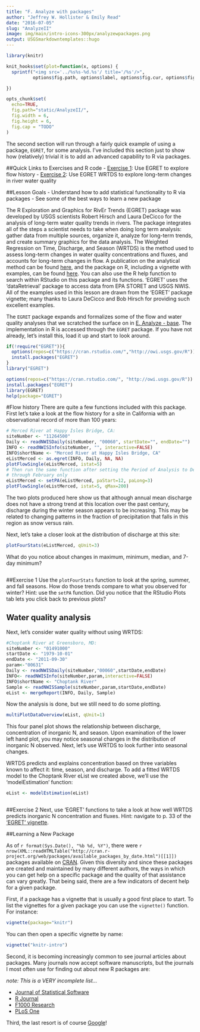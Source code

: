 ```yaml
---
title: "F. Analyze with packages"
author: "Jeffrey W. Hollister & Emily Read"
date: "2016-07-05"
slug: "AnalyzeII"
image: img/main/intro-icons-300px/analyzewpackages.png
output: USGSmarkdowntemplates::hugo
---
```


```r
library(knitr)

knit_hooks$set(plot=function(x, options) {
  sprintf("<img src='../%s%s-%d.%s'/ title='/%s'/>", 
          options$fig.path, options$label, options$fig.cur, options$fig.ext, options$fig.cap)

})

opts_chunk$set(
  echo=TRUE,
  fig.path="static/AnalyzeII/",
  fig.width = 6,
  fig.height = 6,
  fig.cap = "TODO"
)
```


The second section will run through a fairly quick example of using a package, `EGRET`, for some analysis. I've included this section just to show how (relatively) trivial it is to add an advanced capability to R via packages.

##Quick Links to Exercises and R code
- [Exercise 1](#exercise-1): Use EGRET to explore flow history
- [Exercise 2](#exercise-2): Use EGRET WRTDS to explore long-term changes in river water quality

##Lesson Goals
- Understand how to add statistical functionality to R via packages
- See some of the best ways to learn a new package

The R Exploration and Graphics for RivEr Trends (EGRET) package was developed by USGS scientists Robert Hirsch and Laura DeCicco for the analysis of long-term water quality trends in rivers. The package integrates all of the steps a scientist needs to take when doing long term analysis: gather data from multiple sources, organize it, analyze for long-term trends, and create summary graphics for the data analysis. The Weighted Regression on Time, Discharge, and Season (WRTDS) is the method used to assess long-term changes in water quality concentrations and fluxes, and accounts for long-term changes in flow. A publication on the analytical method can be found [here](http://pubs.usgs.gov/tm/04/a10/pdf/tm4A10.pdf), and the package on R, including a vignette with examples, can be found [here](http://cran.r-project.org/web/packages/EGRET/index.html). You can also use the R help function to search within RStudio on this package and its functions. 'EGRET' uses the 'dataRetrieval' package to access data from EPA STORET and USGS NWIS. All of the examples used in this lesson are drawn from the 'EGRET' package vignette; many thanks to Laura DeCicco and Bob Hirsch for providing such excellent examples. 

The `EGRET` package expands and formalizes some of the flow and water quality analyses that we scratched the surface on in [E. Analyze - base](E_Analyze.html). The implementation in R is accessed through the `EGRET` package.  If you have not already, let's install this, load it up and start to look around.

```r
if(!require("EGRET")){
  options(repos=c("https://cran.rstudio.com/","http://owi.usgs.gov/R"))
  install.packages("EGRET")
}
library("EGRET")
```

```r
options(repos=c("https://cran.rstudio.com/", "http://owi.usgs.gov/R"))
install.packages("EGRET")
library(EGRET)
help(package="EGRET")
```

#Flow history
There are quite a few functions included with this package. First let's take a look at the flow history for a site in California with an observational record of more than 100 years:

```r
# Merced River at Happy Isles Bridge, CA:
siteNumber <- "11264500"
Daily <- readNWISDaily(siteNumber, "00060", startDate="", endDate="")
INFO <- readNWISInfo(siteNumber, "", interactive=FALSE)
INFO$shortName <- "Merced River at Happy Isles Bridge, CA"
eListMerced <- as.egret(INFO, Daily, NA, NA)
plotFlowSingle(eListMerced, istat=5)
# Then run the same function after setting the Period of Analysis to December
# through February only
eListMerced <- setPA(eListMerced, paStart=12, paLong=3)
plotFlowSingle(eListMerced, istat=5, qMax=200)
```

The two plots produced here show us that although annual mean discharge does not have a strong trend at this location over the past century, discharge during the winter season appears to be increasing. This may be related to changing patterns in the fraction of precipitation that falls in this region as snow versus rain. 

Next, let's take a closer look at the distribution of discharge at this site: 

```r
plotFourStats(eListMerced, qUnit=3)
```

What do you notice about changes in maximum, minimum, median, and 7-day minimum?

```r
```
##Exercise 1
Use the `plotFourStats` function to look at the spring, summer, and fall seasons. How do those trends compare to what you observed for winter? Hint: use the `setPA` function. Did you notice that the RStudio Plots tab lets you click back to previous plots?


## Water quality analysis

Next, let's consider water quality without using WRTDS:

```r
#Choptank River at Greensboro, MD:
siteNumber <- "01491000"
startDate <- "1979-10-01"
endDate <- "2011-09-30"
param<-"00631"
Daily <- readNWISDaily(siteNumber,"00060",startDate,endDate)
INFO<- readNWISInfo(siteNumber,param,interactive=FALSE)
INFO$shortName <- "Choptank River"
Sample <- readNWISSample(siteNumber,param,startDate,endDate)
eList <- mergeReport(INFO, Daily, Sample)
```

Now the analysis is done, but we still need to do some plotting. 

```r
multiPlotDataOverview(eList, qUnit=1)
```

This four panel plot shows the relationship between discharge, concentration of inorganic N, and season. Upon examination of the lower left hand plot, you may notice seasonal changes in the distribution of inorganic N observed. Next, let's use WRTDS to look further into seasonal changes. 

WRTDS predicts and explains concentration based on three variables known to affect it: time, season, and discharge. To add a fitted WRTDS model to the Choptank River eList we created above, we'll use the 'modelEstimation' function:

```r
eList <- modelEstimation(eList)
```

```r
```
##Exercise 2
Next, use 'EGRET' functions to take a look at how well WRTDS predicts inorganic N concentration and fluxes. Hint: navigate to p. 33 of the ['EGRET' vignette](http://cran.r-project.org/web/packages/EGRET/vignettes/EGRET.pdf).



##Learning a New Package

As of `r format(Sys.Date(), "%b %d, %Y")`, there were `r nrow(XML::readHTMLTable("http://cran.r-project.org/web/packages/available_packages_by_date.html")[[1]])` packages available on [CRAN](http://cran.r-project.org/web/packages/).  Given this diversity and since these packages are created and maintained by many different authors, the ways in which you can get help on a specific package and the quality of that assistance can vary greatly.  That being said, there are a few indicators of decent help for a given package.

First, if a package has a vignette that is usually a good first place to start.  To list the vignettes for a given package you can use the `vignette()` function.  For instance:

```r
vignette(package="knitr")
```
You can then open a specific vignette by name:
```r
vignette("knitr-intro")
```

Second, it is becoming increasingly common to see journal articles about packages.  Many journals now accept software manuscripts, but the journals I most often use for finding out about new R packages are:

*note: This is a VERY incomplete list...*

- [Journal of Statistical Software](http://www.jstatsoft.org/)
- [R Journal](http://journal.r-project.org/)
- [F1000 Research](http://f1000research.com/search?q=R%20Package&sortingBy=&sortingOrder=&indexed=&articleTypes=SOFTWARE_TOOLS)
- [PLoS One](http://www.plosone.org/search/simple?from=globalSimpleSearch&filterJournals=PLoSONE&query=R+Package&x=0&y=0)

Third, the last resort is of course [Google](http://www.google.com)!  
